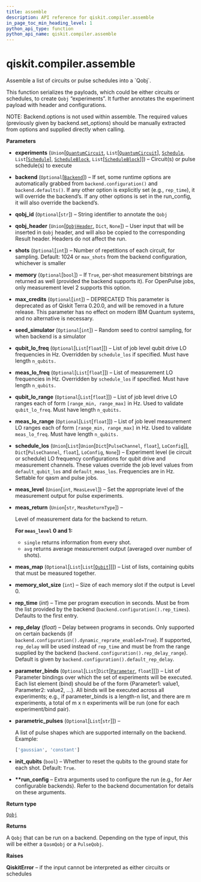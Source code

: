 ```yaml
---
title: assemble
description: API reference for qiskit.compiler.assemble
in_page_toc_min_heading_level: 1
python_api_type: function
python_api_name: qiskit.compiler.assemble
---
```


# qiskit.compiler.assemble

<Function id="qiskit.compiler.assemble" isDedicatedPage={true} github="https://github.com/qiskit/qiskit/tree/stable/0.22/qiskit/compiler/assembler.py" signature="assemble(experiments, backend=None, qobj_id=None, qobj_header=None, shots=None, memory=False, max_credits=None, seed_simulator=None, qubit_lo_freq=None, meas_lo_freq=None, qubit_lo_range=None, meas_lo_range=None, schedule_los=None, meas_level=MeasLevel.CLASSIFIED, meas_return=MeasReturnType.AVERAGE, meas_map=None, memory_slot_size=100, rep_time=None, rep_delay=None, parameter_binds=None, parametric_pulses=None, init_qubits=True, **run_config)">
  Assemble a list of circuits or pulse schedules into a `Qobj`.

  This function serializes the payloads, which could be either circuits or schedules, to create `Qobj` “experiments”. It further annotates the experiment payload with header and configurations.

  NOTE: Backend.options is not used within assemble. The required values (previously given by backend.set\_options) should be manually extracted from options and supplied directly when calling.

  **Parameters**

  *   **experiments** (`Union`\[[`QuantumCircuit`](qiskit.circuit.QuantumCircuit "qiskit.circuit.quantumcircuit.QuantumCircuit"), `List`\[[`QuantumCircuit`](qiskit.circuit.QuantumCircuit "qiskit.circuit.quantumcircuit.QuantumCircuit")], [`Schedule`](qiskit.pulse.Schedule "qiskit.pulse.schedule.Schedule"), `List`\[[`Schedule`](qiskit.pulse.Schedule "qiskit.pulse.schedule.Schedule")], [`ScheduleBlock`](qiskit.pulse.ScheduleBlock "qiskit.pulse.schedule.ScheduleBlock"), `List`\[[`ScheduleBlock`](qiskit.pulse.ScheduleBlock "qiskit.pulse.schedule.ScheduleBlock")]]) – Circuit(s) or pulse schedule(s) to execute

  *   **backend** (`Optional`\[[`Backend`](qiskit.providers.Backend "qiskit.providers.backend.Backend")]) – If set, some runtime options are automatically grabbed from `backend.configuration()` and `backend.defaults()`. If any other option is explicitly set (e.g., `rep_time`), it will override the backend’s. If any other options is set in the run\_config, it will also override the backend’s.

  *   **qobj\_id** (`Optional`\[`str`]) – String identifier to annotate the `Qobj`

  *   **qobj\_header** (`Union`\[[`QobjHeader`](qiskit.qobj.QobjHeader "qiskit.qobj.common.QobjHeader"), `Dict`, `None`]) – User input that will be inserted in `Qobj` header, and will also be copied to the corresponding Result header. Headers do not affect the run.

  *   **shots** (`Optional`\[`int`]) – Number of repetitions of each circuit, for sampling. Default: 1024 or `max_shots` from the backend configuration, whichever is smaller

  *   **memory** (`Optional`\[`bool`]) – If `True`, per-shot measurement bitstrings are returned as well (provided the backend supports it). For OpenPulse jobs, only measurement level 2 supports this option.

  *   **max\_credits** (`Optional`\[`int`]) – DEPRECATED This parameter is deprecated as of Qiskit Terra 0.20.0, and will be removed in a future release. This parameter has no effect on modern IBM Quantum systems, and no alternative is necessary.

  *   **seed\_simulator** (`Optional`\[`int`]) – Random seed to control sampling, for when backend is a simulator

  *   **qubit\_lo\_freq** (`Optional`\[`List`\[`float`]]) – List of job level qubit drive LO frequencies in Hz. Overridden by `schedule_los` if specified. Must have length `n_qubits.`

  *   **meas\_lo\_freq** (`Optional`\[`List`\[`float`]]) – List of measurement LO frequencies in Hz. Overridden by `schedule_los` if specified. Must have length `n_qubits.`

  *   **qubit\_lo\_range** (`Optional`\[`List`\[`float`]]) – List of job level drive LO ranges each of form `[range_min, range_max]` in Hz. Used to validate `qubit_lo_freq`. Must have length `n_qubits.`

  *   **meas\_lo\_range** (`Optional`\[`List`\[`float`]]) – List of job level measurement LO ranges each of form `[range_min, range_max]` in Hz. Used to validate `meas_lo_freq`. Must have length `n_qubits.`

  *   **schedule\_los** (`Union`\[`List`\[`Union`\[`Dict`\[`PulseChannel`, `float`], `LoConfig`]], `Dict`\[`PulseChannel`, `float`], `LoConfig`, `None`]) – Experiment level (ie circuit or schedule) LO frequency configurations for qubit drive and measurement channels. These values override the job level values from `default_qubit_los` and `default_meas_los`. Frequencies are in Hz. Settable for qasm and pulse jobs.

  *   **meas\_level** (`Union`\[`int`, `MeasLevel`]) – Set the appropriate level of the measurement output for pulse experiments.

  *   **meas\_return** (`Union`\[`str`, `MeasReturnType`]) –

      Level of measurement data for the backend to return.

      **For `meas_level` 0 and 1:**

      *   `single` returns information from every shot.
      *   `avg` returns average measurement output (averaged over number of shots).

  *   **meas\_map** (`Optional`\[`List`\[`List`\[[`Qubit`](qiskit.circuit.Qubit "qiskit.circuit.quantumregister.Qubit")]]]) – List of lists, containing qubits that must be measured together.

  *   **memory\_slot\_size** (`int`) – Size of each memory slot if the output is Level 0.

  *   **rep\_time** (*int*) – Time per program execution in seconds. Must be from the list provided by the backend (`backend.configuration().rep_times`). Defaults to the first entry.

  *   **rep\_delay** (*float*) – Delay between programs in seconds. Only supported on certain backends (if `backend.configuration().dynamic_reprate_enabled=True`). If supported, `rep_delay` will be used instead of `rep_time` and must be from the range supplied by the backend (`backend.configuration().rep_delay_range`). Default is given by `backend.configuration().default_rep_delay`.

  *   **parameter\_binds** (`Optional`\[`List`\[`Dict`\[[`Parameter`](qiskit.circuit.Parameter "qiskit.circuit.parameter.Parameter"), `float`]]]) – List of Parameter bindings over which the set of experiments will be executed. Each list element (bind) should be of the form \{Parameter1: value1, Parameter2: value2, …}. All binds will be executed across all experiments; e.g., if parameter\_binds is a length-n list, and there are m experiments, a total of m x n experiments will be run (one for each experiment/bind pair).

  *   **parametric\_pulses** (`Optional`\[`List`\[`str`]]) –

      A list of pulse shapes which are supported internally on the backend. Example:

      ```python
      ['gaussian', 'constant']
      ```

  *   **init\_qubits** (`bool`) – Whether to reset the qubits to the ground state for each shot. Default: `True`.

  *   **\*\*run\_config** – Extra arguments used to configure the run (e.g., for Aer configurable backends). Refer to the backend documentation for details on these arguments.

  **Return type**

  [`Qobj`](qiskit.qobj.Qobj "qiskit.qobj.Qobj")

  **Returns**

  A `Qobj` that can be run on a backend. Depending on the type of input, this will be either a `QasmQobj` or a `PulseQobj`.

  **Raises**

  **QiskitError** – if the input cannot be interpreted as either circuits or schedules
</Function>

